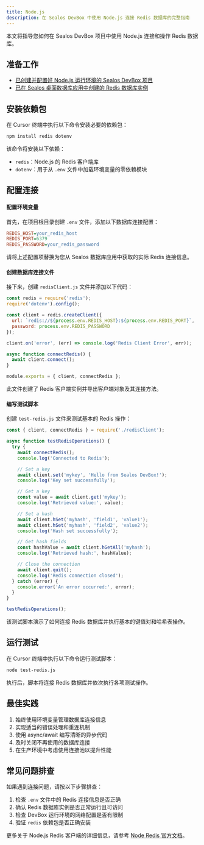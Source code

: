 ```yaml
---
title: Node.js
description: 在 Sealos DevBox 中使用 Node.js 连接 Redis 数据库的完整指南
---
```


本文将指导您如何在 Sealos DevBox 项目中使用 Node.js 连接和操作 Redis 数据库。

## 准备工作

- [已创建并配置好 Node.js 运行环境的 Sealos DevBox 项目](/docs/guides/fundamentals/create-a-project)
- [已在 Sealos 桌面数据库应用中创建的 Redis 数据库实例](./)

## 安装依赖包

在 Cursor 终端中执行以下命令安装必要的依赖包：

```bash
npm install redis dotenv
```

该命令将安装以下依赖：

- `redis`：Node.js 的 Redis 客户端库
- `dotenv`：用于从 `.env` 文件中加载环境变量的零依赖模块

## 配置连接

<div className='steps [&_h4]:step'>

#### 配置环境变量

首先，在项目根目录创建 `.env` 文件，添加以下数据库连接配置：

```ini title=".env"
REDIS_HOST=your_redis_host
REDIS_PORT=6379
REDIS_PASSWORD=your_redis_password
```

请将上述配置项替换为您从 Sealos 数据库应用中获取的实际 Redis 连接信息。

#### 创建数据库连接文件

接下来，创建 `redisClient.js` 文件并添加以下代码：

```javascript title="redisClient.js"
const redis = require('redis');
require('dotenv').config();

const client = redis.createClient({
  url: `redis://${process.env.REDIS_HOST}:${process.env.REDIS_PORT}`,
  password: process.env.REDIS_PASSWORD
});

client.on('error', (err) => console.log('Redis Client Error', err));

async function connectRedis() {
  await client.connect();
}

module.exports = { client, connectRedis };
```

此文件创建了 Redis 客户端实例并导出客户端对象及其连接方法。

#### 编写测试脚本

创建 `test-redis.js` 文件来测试基本的 Redis 操作：

```javascript title="test-redis.js"
const { client, connectRedis } = require('./redisClient');

async function testRedisOperations() {
  try {
    await connectRedis();
    console.log('Connected to Redis');

    // Set a key
    await client.set('mykey', 'Hello from Sealos DevBox!');
    console.log('Key set successfully');

    // Get a key
    const value = await client.get('mykey');
    console.log('Retrieved value:', value);

    // Set a hash
    await client.hSet('myhash', 'field1', 'value1');
    await client.hSet('myhash', 'field2', 'value2');
    console.log('Hash set successfully');

    // Get hash fields
    const hashValue = await client.hGetAll('myhash');
    console.log('Retrieved hash:', hashValue);

    // Close the connection
    await client.quit();
    console.log('Redis connection closed');
  } catch (error) {
    console.error('An error occurred:', error);
  }
}

testRedisOperations();
```

该测试脚本演示了如何连接 Redis 数据库并执行基本的键值对和哈希表操作。

</div>

## 运行测试

在 Cursor 终端中执行以下命令运行测试脚本：

```bash
node test-redis.js
```

执行后，脚本将连接 Redis 数据库并依次执行各项测试操作。

## 最佳实践

1. 始终使用环境变量管理数据库连接信息
2. 实现适当的错误处理和重连机制
3. 使用 async/await 编写清晰的异步代码
4. 及时关闭不再使用的数据库连接
5. 在生产环境中考虑使用连接池以提升性能

## 常见问题排查

如果遇到连接问题，请按以下步骤排查：

1. 检查 `.env` 文件中的 Redis 连接信息是否正确
2. 确认 Redis 数据库实例是否正常运行且可访问
3. 检查 DevBox 运行环境的网络配置是否有限制
4. 验证 `redis` 依赖包是否正确安装

更多关于 Node.js Redis 客户端的详细信息，请参考 [Node Redis 官方文档](https://github.com/redis/node-redis)。